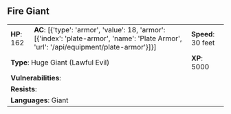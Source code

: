 ## Fire Giant {#monster-fire-giant}

```{=html}
<table class="table table-striped">
    <tbody>
        <tr>                    
            <td><b>HP</b>: 162</td>
            <td><b>AC</b>: [{'type': 'armor', 'value': 18, 'armor': [{'index': 'plate-armor', 'name': 'Plate Armor', 'url': '/api/equipment/plate-armor'}]}]</td>
            <td><b>Speed</b>: 30 feet</td>
        </tr>
        <tr>
            <td colspan="2"><b>Type</b>: Huge Giant (Lawful Evil)</td>
            <td><b>XP</b>: 5000</td>
        </tr>
        <tr>
            <td colspan="3"><b>Vulnerabilities</b>: </td>
        </tr>
        <tr>
            <td colspan="3"><b>Resists</b>: </td>
        </tr>
        <tr>
            <td colspan="3"><b>Languages</b>: Giant</td>
        </tr>
    </tbody>
</table>
```